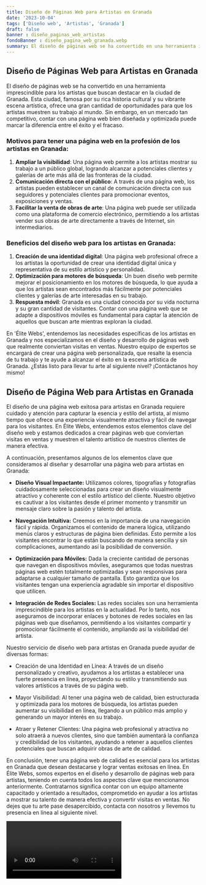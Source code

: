 ```yaml
---
title: Diseño de Páginas Web para Artistas en Granada
date: '2023-10-04'
tags: ['Diseño web', 'Artistas', 'Granada']
draft: false
banner : diseño_paginas_web_artistas
fondoBanner : diseño_pagina_web_granada.webp
summary: El diseño de páginas web se ha convertido en una herramienta imprescindible para los artistas que buscan destacar en la ciudad de Granada. Esta ciudad, famosa por su rica historia cultural y su vibrante escena artística, ofrece una gran cantidad de oportunidades para que los artistas muestren su trabajo al mundo. Sin embargo, en un mercado tan competitivo, contar con una página web bien diseñada y optimizada puede marcar la diferencia entre el éxito y el fracaso.
---
```


## Diseño de Páginas Web para Artistas en Granada

El diseño de páginas web se ha convertido en una herramienta imprescindible para los artistas que buscan destacar en la ciudad de Granada. Esta ciudad, famosa por su rica historia cultural y su vibrante escena artística, ofrece una gran cantidad de oportunidades para que los artistas muestren su trabajo al mundo. Sin embargo, en un mercado tan competitivo, contar con una página web bien diseñada y optimizada puede marcar la diferencia entre el éxito y el fracaso.

### Motivos para tener una página web en la profesión de los artistas en Granada:

1. **Ampliar la visibilidad**: Una página web permite a los artistas mostrar su trabajo a un público global, logrando alcanzar a potenciales clientes y galerías de arte más allá de las fronteras de la ciudad.
2. **Comunicación directa con el público**: A través de una página web, los artistas pueden establecer un canal de comunicación directa con sus seguidores y potenciales clientes para promocionar eventos, exposiciones y ventas.
3. **Facilitar la venta de obras de arte**: Una página web puede ser utilizada como una plataforma de comercio electrónico, permitiendo a los artistas vender sus obras de arte directamente a través de Internet, sin intermediarios.

### Beneficios del diseño web para los artistas en Granada:

1. **Creación de una identidad digital**: Una página web profesional ofrece a los artistas la oportunidad de crear una identidad digital única y representativa de su estilo artístico y personalidad.
2. **Optimización para motores de búsqueda**: Un buen diseño web permite mejorar el posicionamiento en los motores de búsqueda, lo que ayuda a que los artistas sean encontrados más fácilmente por potenciales clientes y galerías de arte interesadas en su trabajo.
3. **Respuesta móvil**: Granada es una ciudad conocida por su vida nocturna y su gran cantidad de visitantes. Contar con una página web que se adapte a dispositivos móviles es fundamental para captar la atención de aquellos que buscan arte mientras exploran la ciudad.

En 'Élite Webs', entendemos las necesidades específicas de los artistas en Granada y nos especializamos en el diseño y desarrollo de páginas web que realmente conviertan visitas en ventas. Nuestro equipo de expertos se encargará de crear una página web personalizada, que resalte la esencia de tu trabajo y te ayude a alcanzar el éxito en la escena artística de Granada. ¿Estás listo para llevar tu arte al siguiente nivel? ¡Contáctanos hoy mismo!

<GifSeo />

<Cta />

## Diseño de Página Web para Artistas en Granada

El diseño de una página web exitosa para artistas en Granada requiere cuidado y atención para capturar la esencia y estilo del artista, al mismo tiempo que ofrece una experiencia visualmente atractiva y fácil de navegar para los visitantes. En Élite Webs, entendemos estos elementos clave del diseño web y estamos dedicados a crear páginas web que conviertan visitas en ventas y muestren el talento artístico de nuestros clientes de manera efectiva.

A continuación, presentamos algunos de los elementos clave que consideramos al diseñar y desarrollar una página web para artistas en Granada:

- **Diseño Visual Impactante:** Utilizamos colores, tipografías y fotografías cuidadosamente seleccionadas para crear un diseño visualmente atractivo y coherente con el estilo artístico del cliente. Nuestro objetivo es cautivar a los visitantes desde el primer momento y transmitir un mensaje claro sobre la pasión y talento del artista.

- **Navegación Intuitiva:** Creemos en la importancia de una navegación fácil y rápida. Organizamos el contenido de manera lógica, utilizando menús claros y estructuras de página bien definidas. Esto permite a los visitantes encontrar lo que están buscando de manera sencilla y sin complicaciones, aumentando así la posibilidad de conversión.

- **Optimización para Móviles:** Dada la creciente cantidad de personas que navegan en dispositivos móviles, aseguramos que todas nuestras páginas web estén totalmente optimizadas y sean responsivas para adaptarse a cualquier tamaño de pantalla. Esto garantiza que los visitantes tengan una experiencia agradable sin importar el dispositivo que utilicen.

- **Integración de Redes Sociales:** Las redes sociales son una herramienta imprescindible para los artistas en la actualidad. Por lo tanto, nos aseguramos de incorporar enlaces y botones de redes sociales en las páginas web que diseñamos, permitiendo a los visitantes compartir y promocionar fácilmente el contenido, ampliando así la visibilidad del artista.

Nuestro servicio de diseño web para artistas en Granada puede ayudar de diversas formas:

- Creación de una Identidad en Línea: A través de un diseño personalizado y creativo, ayudamos a los artistas a establecer una fuerte presencia en línea, proyectando su estilo y transmitiendo sus valores artísticos a través de su página web.

- Mayor Visibilidad: Al tener una página web de calidad, bien estructurada y optimizada para los motores de búsqueda, los artistas pueden aumentar su visibilidad en línea, llegando a un público más amplio y generando un mayor interés en su trabajo.

- Atraer y Retener Clientes: Una página web profesional y atractiva no solo atraerá a nuevos clientes, sino que también aumentará la confianza y credibilidad de los visitantes, ayudando a retener a aquellos clientes potenciales que buscan adquirir obras de arte de calidad.

En conclusión, tener una página web de calidad es esencial para los artistas en Granada que desean destacarse y lograr ventas exitosas en línea. En Élite Webs, somos expertos en el diseño y desarrollo de páginas web para artistas, teniendo en cuenta todos los aspectos clave que mencionamos anteriormente. Contratarnos significa contar con un equipo altamente capacitado y orientado a resultados, comprometido en ayudar a los artistas a mostrar su talento de manera efectiva y convertir visitas en ventas. No dejes que tu arte pase desapercibido, contacta con nosotros y llevemos tu presencia en línea al siguiente nivel.

<Video />

<CtaBot job='Artistas' city='Granada'/>

<Gmaps query='Granada+españa+maps' />